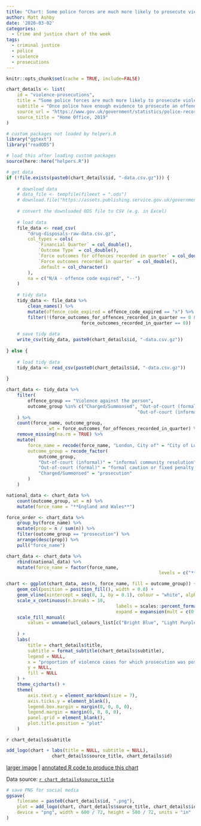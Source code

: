```yaml
---
title: "Chart: Some police forces are much more likely to prosecute violence"
author: Matt Ashby
date: '2020-03-02'
categories:
  - Crime and justice chart of the week
tags:
  - criminal justice
  - police
  - violence
  - prosecutions
---
```


```r
knitr::opts_chunk$set(cache = TRUE, include=FALSE)
```

```r
chart_details <- list(
	id = "violence-prosecutions",
	title = "Some police forces are much more likely to prosecute violence",
	subtitle = "Once police have enough evidence to prosecute an offender, they or prosecutors must decide whether to send the case to court or deal with it informally. For violent crimes, the likelihood of a case going to court varies substantially across police forces, with some prosecuting over 80% of cases and others diverting two thirds to other resolutions such as paying compensation.",
	source_url = "https://www.gov.uk/government/statistics/police-recorded-crime-open-data-tables",
	source_title = "Home Office, 2019"
)
```

```r
# custom packages not loaded by helpers.R
library("ggtext")
library("readODS")

# load this after loading custom packages
source(here::here("helpers.R"))
```

```r
# get data
if (!file.exists(paste0(chart_details$id, "-data.csv.gz"))) {
	
	# download data
	# data_file <- tempfile(fileext = ".ods")
	# download.file("https://assets.publishing.service.gov.uk/government/uploads/system/uploads/attachment_data/file/859290/prc-outcomes-open-data-mar2019-tables.ods", destfile = data_file)
	
	# convert the downloaded ODS file to CSV (e.g. in Excel)
	
	# load data
	file_data <- read_csv(
		"drug-disposals-raw-data.csv.gz", 
		col_types = cols(
			`Financial Quarter` = col_double(),
			`Outcome Type` = col_double(),
			`Force outcomes for offences recorded in quarter` = col_double(),
			`Force outcomes recorded in quarter` = col_double(),
			.default = col_character()
		), 
		na = c("N/A - offence code expired", "--")
	)
	
	# tidy data
	tidy_data <- file_data %>% 
		clean_names() %>% 
		mutate(offence_code_expired = offence_code_expired == "x") %>% 
		filter(!(force_outcomes_for_offences_recorded_in_quarter == 0 & 
						 	force_outcomes_recorded_in_quarter == 0))
	
	# save tidy data
	write_csv(tidy_data, paste0(chart_details$id, "-data.csv.gz"))	
	
} else {
	
	# load tidy data
	tidy_data <- read_csv(paste0(chart_details$id, "-data.csv.gz"))
	
}
```

```r
chart_data <- tidy_data %>% 
	filter(
		offence_group == "Violence against the person",
		outcome_group %in% c("Charged/Summonsed", "Out-of-court (formal)", 
												 "Out-of-court (informal)")
	) %>% 
	count(force_name, outcome_group, 
				wt = force_outcomes_for_offences_recorded_in_quarter) %>% 
	remove_missing(na.rm = TRUE) %>% 
	mutate(
		force_name = recode(force_name, "London, City of" = "City of London"),
		outcome_group = recode_factor(
			outcome_group,
			"Out-of-court (informal)" = "informal community resolution",
			"Out-of-court (formal)" = "formal caution or fixed penalty notice",
			"Charged/Summonsed" = "prosecution"
		)
	)

national_data <- chart_data %>% 
	count(outcome_group, wt = n) %>% 
	mutate(force_name = "**England and Wales**")

force_order <- chart_data %>% 
	group_by(force_name) %>% 
	mutate(prop = n / sum(n)) %>% 
	filter(outcome_group == "prosecution") %>% 
	arrange(desc(prop)) %>% 
	pull("force_name")

chart_data <- chart_data %>% 
	rbind(national_data) %>% 
	mutate(force_name = factor(force_name, 
														 levels = c("**England and Wales**", force_order)))
```

```r
chart <- ggplot(chart_data, aes(n, force_name, fill = outcome_group)) +
	geom_col(position = position_fill(), width = 0.8) +
	geom_vline(xintercept = seq(0, 1, by = 0.1), colour = "white", alpha = 0.25) +
	scale_x_continuous(n.breaks = 10, 
										 labels = scales::percent_format(accuracy = 1), 
										 expand = expansion(mult = c(0, 0.02))) +
	scale_fill_manual(
		values = unname(ucl_colours_list[c("Bright Blue", "Light Purple", 
																			 "Yellow")])
	) +
	labs(
		title = chart_details$title,
		subtitle = format_subtitle(chart_details$subtitle),
		legend = NULL,
		x = "proportion of violence cases for which prosecution was possible",
		y = NULL,
		fill = NULL
	) +
	theme_cjcharts() +
	theme(
		axis.text.y = element_markdown(size = 7),
		axis.ticks.y = element_blank(),
		legend.box.margin = margin(0, 0, 0, 0),
		legend.margin = margin(0, 0, 0, 0),
		panel.grid = element_blank(),
		plot.title.position = "plot"
	)
```

`r chart_details$subtitle`

```r
add_logo(chart + labs(title = NULL, subtitle = NULL), 
				 chart_details$source_title, chart_details$id)
```

[larger image](../`r chart_details$id`.png) | [annotated R code to produce this chart](https://github.com/mpjashby/lesscrime.info/blob/master/content/post/`r chart_details$id`.Rmd)

Data source: [`r chart_details$source_title`](`r chart_details$source_url`)

```r
# save PNG for social media
ggsave(
	filename = paste0(chart_details$id, ".png"), 
	plot = add_logo(chart, chart_details$source_title, chart_details$id), 
	device = "png", width = 600 / 72, height = 500 / 72, units = "in"
)
```

